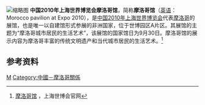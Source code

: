 [[File:Morocco_Pavilion.jpg|缩略图]]
'''中国2010年上海世界博览会摩洛哥馆'''，简称'''摩洛哥馆'''（[[英语|英语]]：Morocco pavilion at Expo 2010），是[[中国2010年上海世界博览会|中国2010年上海世界博览会]]代表[[摩洛哥|摩洛哥]]的展馆，也是唯一以自建馆形式参展的非洲国家，位于世博园区A片区。其展馆的主题为“摩洛哥城市居民的生活艺术”，该展馆的国家馆日为9月30日。摩洛哥馆的展示内容为摩洛哥丰富的传统文明遗产和当代城市居民的生活艺术。<ref>[http://www.expo2010.cn/c/gj_tpl_2117.htm 摩洛哥馆] {{Wayback|url=http://www.expo2010.cn/c/gj_tpl_2117.htm |date=20121125084658 }}，上海世博会官网</ref>

==参考资料==
{{reflist}}
{{2010年上海世博会展馆}}
[[Category:2010年上海世界博覽會展館|M]]
[[Category:中國－摩洛哥關係|Category:中國－摩洛哥關係]]